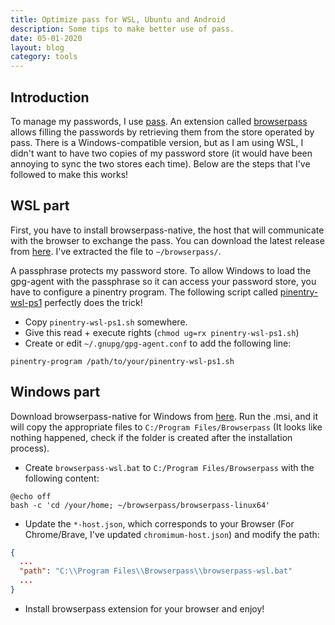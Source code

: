 ```yaml
---
title: Optimize pass for WSL, Ubuntu and Android
description: Some tips to make better use of pass.
date: 05-01-2020
layout: blog
category: tools
---
```


## Introduction

To manage my passwords, I use [pass](https://www.passwordstore.org/). An extension called [browserpass](https://github.com/browserpass/browserpass-native) allows filling the passwords by retrieving them from the store operated by pass. There is a Windows-compatible version, but as I am using WSL, I didn't want to have two copies of my password store (it would have been annoying to sync the two stores each time). Below are the steps that I've followed to make this works!

## WSL part

First, you have to install browserpass-native, the host that will communicate with the browser to exchange the pass. You can download the latest release from [here](https://github.com/browserpass/browserpass-native). I've extracted the file to `~/browserpass/`.

A passphrase protects my password store. To allow Windows to load the gpg-agent with the passphrase so it can access your password store, you have to configure a pinentry program. The following script called [pinentry-wsl-ps1](https://github.com/diablodale/pinentry-wsl-ps1) perfectly does the trick!

- Copy `pinentry-wsl-ps1.sh` somewhere.
- Give this read + execute rights (`chmod ug=rx pinentry-wsl-ps1.sh`)
- Create or edit `~/.gnupg/gpg-agent.conf` to add the following line:

```shell
pinentry-program /path/to/your/pinentry-wsl-ps1.sh
```

## Windows part

Download browserpass-native for Windows from [here](https://github.com/browserpass/browserpass-native). Run the .msi, and it will copy the appropriate files to `C:/Program Files/Browserpass` (It looks like nothing happened, check if the folder is created after the installation process).

- Create `browserpass-wsl.bat` to `C:/Program Files/Browserpass` with the following content:

```batch
@echo off
bash -c 'cd /your/home; ~/browserpass/browserpass-linux64'
```

- Update the `*-host.json`, which corresponds to your Browser (For Chrome/Brave, I've updated `chromimum-host.json`) and modify the path:

```json
{
  ...
  "path": "C:\\Program Files\\Browserpass\\browserpass-wsl.bat"
  ...
}
```

- Install browserpass extension for your browser and enjoy!
